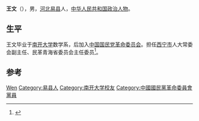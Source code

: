{{Otheruses|other=名为王文的其他人物|王文}}

'''王文'''（{{bd|1953年|3月||}}），男，[[河北|河北]][[易县|易县]]人，[[中华人民共和国|中华人民共和国]][[政治人物|政治人物]]。

== 生平 ==
王文毕业于[[南开大学|南开大学]]数学系，后加入[[中国国民党革命委员会|中国国民党革命委员会]]。担任[[西宁市|西宁市]]人大常委会副主任、民革青海省委员会主任委员<ref>{{cite news|title=在民革全国西部大开发研讨会上的欢迎词 王文|url=http://www.minge.gov.cn/minge/txt/2008-10/14/content_2517941.htm|accessdate=2014-06-29|newspaper=中国国民党革命委员会中央委员会|deadurl=yes|archiveurl=https://web.archive.org/web/20160816101119/http://www.minge.gov.cn/minge/txt/2008-10/14/content_2517941.htm|archivedate=2016年8月16日|df=}}</ref>。

== 参考 ==
{{reflist}}

{{中国政治人物小作品}}

{{Authority control}}
{{DEFAULTSORT:Wang王}}
[[Category:王姓|Wen]]
[[Category:易县人|Category:易县人]]
[[Category:南开大学校友|Category:南开大学校友]]
[[Category:中國國民黨革命委員會黨員|Category:中國國民黨革命委員會黨員]]
